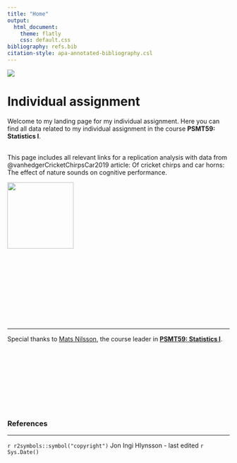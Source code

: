 ```yaml
---
title: "Home"
output: 
  html_document:
    theme: flatly
    css: default.css
bibliography: refs.bib
citation-style: apa-annotated-bibliography.csl
---
```



![](images/Banner.jpg)


# **Individual assignment**


Welcome to my landing page for my individual assignment. Here you can find all data related to my individual assignment in the course **PSMT59: Statistics I**.
<br><br>



<div class="pull-left">
This page includes all relevant links for a replication analysis with data from @vanhedgerCricketChirpsCar2019 article: Of cricket chirps and car horns: The effect of nature sounds on cognitive performance.
</div>


<div class="pull-right">
![](images/ProjectHlynsson.jpg){width=150px align="right"}
</div>

\newpage

<br><br><br><br><br><br><br><br><br><hr>

Special thanks to [Mats Nilsson](https://www.su.se/profiles/matni-1.184039), the course leader in [**PSMT59: Statistics I**](https://www.su.se/english/search-courses-and-programmes/psmt59-1.487437). 


<br><br><br><br><br><br><br><br>

### References 
<div id="refs"></div>

<hr>
`r r2symbols::symbol("copyright")` Jon Ingi Hlynsson - last edited `r Sys.Date()`
